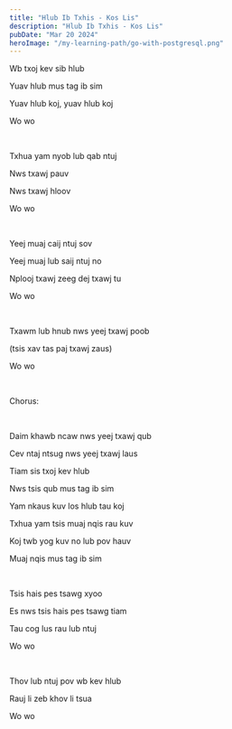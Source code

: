```yaml
---
title: "Hlub Ib Txhis - Kos Lis"
description: "Hlub Ib Txhis - Kos Lis"
pubDate: "Mar 20 2024"
heroImage: "/my-learning-path/go-with-postgresql.png"
---
```


Wb txoj kev sib hlub

Yuav hlub mus tag ib sim

Yuav hlub koj, yuav hlub koj

Wo wo

<br />

Txhua yam nyob lub qab ntuj

Nws txawj pauv

Nws txawj hloov

Wo wo

<br />

Yeej muaj caij ntuj sov

Yeej muaj lub saij ntuj no

Nplooj txawj zeeg dej txawj tu

Wo wo

<br />

Txawm lub hnub nws yeej txawj poob

(tsis xav tas paj txawj zaus)

Wo wo

<br />

Chorus:

<br />

Daim khawb ncaw nws yeej txawj qub

Cev ntaj ntsug nws yeej txawj laus

Tiam sis txoj kev hlub

Nws tsis qub mus tag ib sim

Yam nkaus kuv los hlub tau koj

Txhua yam tsis muaj nqis rau kuv

Koj twb yog kuv no lub pov hauv

Muaj nqis mus tag ib sim

<br />

Tsis hais pes tsawg xyoo

Es nws tsis hais pes tsawg tiam

Tau cog lus rau lub ntuj

Wo wo

<br />

Thov lub ntuj pov wb kev hlub

Rauj li zeb khov li tsua

Wo wo